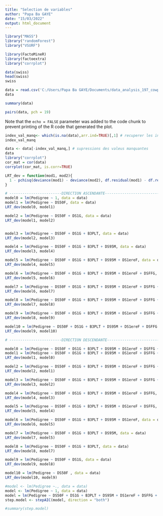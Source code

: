 ---
title: "Selection de variables"
author: "Papa Ba GAYE"
date: "15/03/2022"
output: html_document
---


```{r}
library("MASS")
library("randomForest")
library("VSURF")

library(FactoMineR)
library(factoextra)
library("corrplot")

data(swiss)
head(swiss)
swiss
```


```{r}
data = read.csv('C:/Users/Papa Ba GAYE/Documents/data_analysis_197_cowpea_varieties-master/197 variétés de niébé.csv')
data
```


```{r}
summary(data)
```
```{r}
pairs(data, pch = 19)

```

Note that the `echo = FALSE` parameter was added to the code chunk to prevent printing of the R code that generated the plot.
```{r}
index_val_manq<- which(is.na(data),arr.ind=TRUE)[,1] # recuperer les indexes des valeus manquantes
index_val_manq

data <- data[-index_val_manq,] # supressions des valeus manquantes
data
library("corrplot")
cor_mat = cor(data)
corrplot(cor_mat, is.corr=TRUE)
```


```{r}
LRT_dev = function(mod1, mod2){
  1 - pchisq(deviance(mod1) - deviance(mod2), df.residual(mod1) - df.residual(mod2))
}
```


```{r}
# ------------------------DIRECTION ASCENDANTE------------------------------------
model0 = lm(Pedigree ~ 1, data = data)
model1 = lm(Pedigree ~ DS50F, data = data)
LRT_dev(model0, model1)

model2 = lm(Pedigree ~ DS50F + DS1G, data = data)
LRT_dev(model1, model2)


model3 = lm(Pedigree ~ DS50F + DS1G + B3PLT, data = data)
LRT_dev(model2, model3)

model4 = lm(Pedigree ~ DS50F + DS1G + B3PLT + DS95M, data = data)
LRT_dev(model3, model4)

model5 = lm(Pedigree ~ DS50F + DS1G + B3PLT + DS95M + DS1ereF, data = data)
LRT_dev(model4, model5)

model6 = lm(Pedigree ~ DS50F + DS1G + B3PLT + DS95M + DS1ereF + DSFFG, data = data)
LRT_dev(model5, model6)

model7 = lm(Pedigree ~ DS50F + DS1G + B3PLT + DS95M + DS1ereF + DSFFG + DSL, data = data)
LRT_dev(model6, model7)

model8 = lm(Pedigree ~ DS50F + DS1G + B3PLT + DS95M + DS1ereF + DSFFG + DSL + ML15G, data = data)
LRT_dev(model7, model8)

model9 = lm(Pedigree ~ DS50F + DS1G + B3PLT + DS95M + DS1ereF + DSFFG + DSL + ML15G + MNL15G, data = data)
LRT_dev(model8, model9)

model10 = lm(Pedigree ~ DS50F + DS1G + B3PLT + DS95M + DS1ereF + DSFFG + DSL + ML15G + MNL15G + Poids100g, data = data)
LRT_dev(model9, model10)
```


```{r}
# ------------------------DIRECTION DESCENDANTE------------------------------------

model0 = lm(Pedigree ~ DS50F + DS1G + B3PLT + DS95M + DS1ereF + DSFFG + DSL + ML15G + MNL15G + Poids100g, data = data)
model1 = lm(Pedigree ~ DS50F + DS1G + B3PLT + DS95M + DS1ereF + DSFFG + DSL + ML15G + MNL15G, data = data)
LRT_dev(model1, model0)

model2 = lm(Pedigree ~ DS50F + DS1G + B3PLT + DS95M + DS1ereF + DSFFG + DSL + ML15G, data = data)
LRT_dev(model2, model1)

model3 = lm(Pedigree ~ DS50F + DS1G + B3PLT + DS95M + DS1ereF + DSFFG + DSL, data = data)
LRT_dev(model3, model2)

model4 = lm(Pedigree ~ DS50F + DS1G + B3PLT + DS95M + DS1ereF + DSFFG, data = data)
LRT_dev(model4, model3)

model5 = lm(Pedigree ~ DS50F + DS1G + B3PLT + DS95M + DS1ereF + DSFFG, data = data)
LRT_dev(model5, model4)

model6 = lm(Pedigree ~ DS50F + DS1G + B3PLT + DS95M + DS1ereF, data = data)
LRT_dev(model6, model5)

model7 = lm(Pedigree ~ DS50F + DS1G + B3PLT + DS95M, data = data)
LRT_dev(model7, model5)

model8 = lm(Pedigree ~ DS50F + DS1G + B3PLT, data = data)
LRT_dev(model8, model7)

model9 = lm(Pedigree ~ DS50F + DS1G, data = data)
LRT_dev(model9, model8)

model10 = lm(Pedigree ~ DS50F , data = data)
LRT_dev(model10, model9)
```

```{r}
#model <- lm(Pedigree ~., data = data)
model <- lm(Pedigree ~ 1, data = data)
model = lm(Pedigree ~ DS50F + DS1G + B3PLT + DS95M + DS1ereF + DSFFG + DSL + ML15G + MNL15G + Poids100g, data = data)
step.model <- stepAIC(model, direction = "both")
```


```{r}
#summary(step.model)
```


